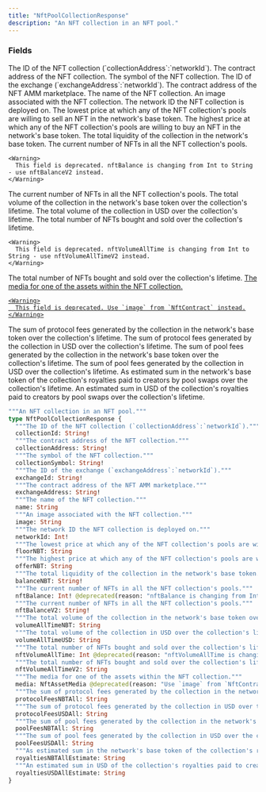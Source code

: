 ```yaml
---
title: "NftPoolCollectionResponse"
description: "An NFT collection in an NFT pool."
---
```


### Fields

<ResponseField name="collectionId" type="String!" required>
  The ID of the NFT collection (`collectionAddress`:`networkId`).
</ResponseField>

<ResponseField name="collectionAddress" type="String!" required>
  The contract address of the NFT collection.
</ResponseField>

<ResponseField name="collectionSymbol" type="String!" required>
  The symbol of the NFT collection.
</ResponseField>

<ResponseField name="exchangeId" type="String!" required>
  The ID of the exchange (`exchangeAddress`:`networkId`).
</ResponseField>

<ResponseField name="exchangeAddress" type="String!" required>
  The contract address of the NFT AMM marketplace.
</ResponseField>

<ResponseField name="name" type="String">
  The name of the NFT collection.
</ResponseField>

<ResponseField name="image" type="String">
  An image associated with the NFT collection.
</ResponseField>

<ResponseField name="networkId" type="Int!" required>
  The network ID the NFT collection is deployed on.
</ResponseField>

<ResponseField name="floorNBT" type="String">
  The lowest price at which any of the NFT collection's pools are willing to sell an NFT in the network's base token.
</ResponseField>

<ResponseField name="offerNBT" type="String">
  The highest price at which any of the NFT collection's pools are willing to buy an NFT in the network's base token.
</ResponseField>

<ResponseField name="balanceNBT" type="String!" required>
  The total liquidity of the collection in the network's base token.
</ResponseField>

<ResponseField name="nftBalance" type="Int!" required>
  The current number of NFTs in all the NFT collection's pools.
    
    <Warning>
      This field is deprecated. nftBalance is changing from Int to String - use nftBalanceV2 instead.
    </Warning>
</ResponseField>

<ResponseField name="nftBalanceV2" type="String!" required>
  The current number of NFTs in all the NFT collection's pools.
</ResponseField>

<ResponseField name="volumeAllTimeNBT" type="String">
  The total volume of the collection in the network's base token over the collection's lifetime.
</ResponseField>

<ResponseField name="volumeAllTimeUSD" type="String">
  The total volume of the collection in USD over the collection's lifetime.
</ResponseField>

<ResponseField name="nftVolumeAllTime" type="Int">
  The total number of NFTs bought and sold over the collection's lifetime.
    
    <Warning>
      This field is deprecated. nftVolumeAllTime is changing from Int to String - use nftVolumeAllTimeV2 instead.
    </Warning>
</ResponseField>

<ResponseField name="nftVolumeAllTimeV2" type="String">
  The total number of NFTs bought and sold over the collection's lifetime.
</ResponseField>

<a href="/api-reference/types/nftassetmedia">
  <ResponseField name="media" type="NftAssetMedia">
    The media for one of the assets within the NFT collection.
    
    <Warning>
      This field is deprecated. Use `image` from `NftContract` instead.
    </Warning>
  </ResponseField>
</a>

<ResponseField name="protocolFeesNBTAll" type="String">
  The sum of protocol fees generated by the collection in the network's base token over the collection's lifetime.
</ResponseField>

<ResponseField name="protocolFeesUSDAll" type="String">
  The sum of protocol fees generated by the collection in USD over the collection's lifetime.
</ResponseField>

<ResponseField name="poolFeesNBTAll" type="String">
  The sum of pool fees generated by the collection in the network's base token over the collection's lifetime.
</ResponseField>

<ResponseField name="poolFeesUSDAll" type="String">
  The sum of pool fees generated by the collection in USD over the collection's lifetime.
</ResponseField>

<ResponseField name="royaltiesNBTAllEstimate" type="String">
  As estimated sum in the network's base token of the collection's royalties paid to creators by pool swaps over the collection's lifetime.
</ResponseField>

<ResponseField name="royaltiesUSDAllEstimate" type="String">
  An estimated sum in USD of the collection's royalties paid to creators by pool swaps over the collection's lifetime.
</ResponseField>


```graphql NftPoolCollectionResponse
"""An NFT collection in an NFT pool."""
type NftPoolCollectionResponse {
  """The ID of the NFT collection (`collectionAddress`:`networkId`)."""
  collectionId: String!
  """The contract address of the NFT collection."""
  collectionAddress: String!
  """The symbol of the NFT collection."""
  collectionSymbol: String!
  """The ID of the exchange (`exchangeAddress`:`networkId`)."""
  exchangeId: String!
  """The contract address of the NFT AMM marketplace."""
  exchangeAddress: String!
  """The name of the NFT collection."""
  name: String
  """An image associated with the NFT collection."""
  image: String
  """The network ID the NFT collection is deployed on."""
  networkId: Int!
  """The lowest price at which any of the NFT collection's pools are willing to sell an NFT in the network's base token."""
  floorNBT: String
  """The highest price at which any of the NFT collection's pools are willing to buy an NFT in the network's base token."""
  offerNBT: String
  """The total liquidity of the collection in the network's base token."""
  balanceNBT: String!
  """The current number of NFTs in all the NFT collection's pools."""
  nftBalance: Int! @deprecated(reason: "nftBalance is changing from Int to String - use nftBalanceV2 instead.")
  """The current number of NFTs in all the NFT collection's pools."""
  nftBalanceV2: String!
  """The total volume of the collection in the network's base token over the collection's lifetime."""
  volumeAllTimeNBT: String
  """The total volume of the collection in USD over the collection's lifetime."""
  volumeAllTimeUSD: String
  """The total number of NFTs bought and sold over the collection's lifetime."""
  nftVolumeAllTime: Int @deprecated(reason: "nftVolumeAllTime is changing from Int to String - use nftVolumeAllTimeV2 instead.")
  """The total number of NFTs bought and sold over the collection's lifetime."""
  nftVolumeAllTimeV2: String
  """The media for one of the assets within the NFT collection."""
  media: NftAssetMedia @deprecated(reason: "Use `image` from `NftContract` instead.")
  """The sum of protocol fees generated by the collection in the network's base token over the collection's lifetime."""
  protocolFeesNBTAll: String
  """The sum of protocol fees generated by the collection in USD over the collection's lifetime."""
  protocolFeesUSDAll: String
  """The sum of pool fees generated by the collection in the network's base token over the collection's lifetime."""
  poolFeesNBTAll: String
  """The sum of pool fees generated by the collection in USD over the collection's lifetime."""
  poolFeesUSDAll: String
  """As estimated sum in the network's base token of the collection's royalties paid to creators by pool swaps over the collection's lifetime."""
  royaltiesNBTAllEstimate: String
  """An estimated sum in USD of the collection's royalties paid to creators by pool swaps over the collection's lifetime."""
  royaltiesUSDAllEstimate: String
}
```
